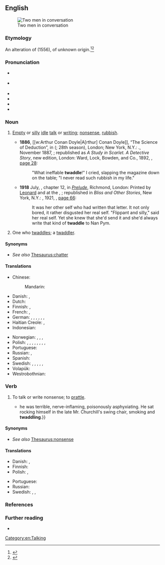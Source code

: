 ==English==
{{was wotd|2017|May|16}}
[[File:Two koreans in discussion.jpg|thumb|Two men in conversation]]

===Etymology===
An alteration of {{m|en|twattle}} (1556), of unknown origin.<ref>{{R:Merriam-Webster Online}}</ref><ref>{{R:Online Etymology Dictionary}}</ref>

===Pronunciation===
* {{a|RP}} {{IPA|/ˈtwɒdəl/|lang=en}}
* {{a|GA}} {{IPA|/ˈtwɑdəl/|lang=en}}
* {{audio|en-us-twaddle.ogg|Audio (GA)|lang=en}}
* {{audio|en-au-twaddle.ogg|Audio (AU)|lang=en}}
* {{rhymes|ædəl|lang=en}}
* {{hyphenation|twad|dle|lang=en}}

===Noun===
{{en-noun|~|s}}

# {{lb|en|uncountable}} [[empty#Adjective|Empty]] or [[silly]] [[idle#Adjective|idle]] [[talk#Noun|talk]] or [[writing#Noun|writing]]; [[nonsense]], [[rubbish#Noun|rubbish]]. {{defdate|from 1782.}}
#* '''1886''', [[w:Arthur Conan Doyle|A[rthur] Conan Doyle]], “The Science of Deduction”, in ''{{w|A Study in Scarlet}}'' ({{w|Beeton's Christmas Annual}}; 28th season), London; New York, N.Y.: {{w|Ward Lock & Co}}., November 1887, <small>{{OCLC|15800088}}</small>; republished as ''A Study in Scarlet. A Detective Story'', new edition, London: Ward, Lock, Bowden, and Co., 1892, <small>{{OCLC|23246292}}</small>, [https://archive.org/stream/StudyInScarlet#page/n41/mode/1up/ page 28]:
#*: "What ineffable '''twaddle'''!" I cried, slapping the magazine down on the table; "I never read such rubbish in my life."
#* '''1918''' July, {{w|Katherine Mansfield}}, chapter 12, in ''[[w:Prelude (short story)|Prelude]]'', Richmond, London: Printed by [[w:Leonard Woolf|Leonard]] and {{w|Virginia Woolf}} at the {{w|Hogarth Press}}, <small>{{OCLC|2495144}}</small>; republished in ''Bliss and Other Stories'', New York, N.Y.: {{w|Alfred A. Knopf}}, 1921, <small>{{OCLC|946809134}}</small>, [https://archive.org/stream/01802945.05699.emory.edu#page/n71/mode/1up/ page 66]:
#*: It was her other self who had written that letter. It not only bored, it rather disgusted her real self. "Flippant and silly," said her real self. Yet she knew that she'd send it and she'd always write that kind of '''twaddle''' to Nan Pym.
# {{lb|en|countable}} One who [[#Verb|twaddle]]s; a [[twaddler]].

====Synonyms====
* ''See also'' [[Thesaurus:chatter]]

====Translations====
{{trans-top|Empty or silly idle talk or writing}}
* Chinese:
*: Mandarin: {{t+|cmn|胡言乱语|tr=hú yán luàn yǔ|sc=Hani}}
* Danish: {{t|da|vrøvl|c}}, {{t|da|vås|n}}
* Dutch: {{t+|nl|onzin}}
* Finnish: {{t|fi|höpinä}}, {{t+|fi|höpötys}}
* French: {{t+|fr|fadaise|f}}, {{t+|fr|sornette|f}}
* German: {{qualifier|colloquial}} {{t+|de|Gequassel|n}}, {{qualifier|colloquial}} {{t+|de|Quatsch|m}}, {{qualifier|colloquial}} {{t+|de|Gewäsch|n}}, {{qualifier|colloquial}} {{t+|de|Geschwätz|n}}, {{qualifier|colloquial}} {{t|de|dummes Geschwätz|n}}, {{qualifier|colloquial}} {{t|de|dummes Zeug|n}}, {{t+|de|Geschwurbel|n}}
* Haitian Creole: {{t|ht|sornèt}}, {{t|ht|istwa san sans}}
* Indonesian: {{t+|id|ocehan}}
{{trans-mid}}
* Norwegian: {{t|no|pjatt|n}}, {{t|no|tomprat|m}}, {{t|no|tullprat|m}}, {{t|no|løst}} {{t+|no|prat}}
* Polish: {{t+|pl|paplanina|f}}, {{t+|pl|gadanina|f}}, {{t+|pl|chrzanienie|n}} {{qualifier|expressive}}, {{t|pl|dyrdymały|m-p}}, {{t|pl|bzdurzenie|n}}, {{t|pl|brednie|f-p}}, {{t|pl|ględy}} {{qualifier|archaic}}, {{t+|pl|farmazony|m-p}}, {{t|pl|bajdy|f-p}}
* Portuguese: {{t+|pt|palração|f}}
* Russian: {{t|ru|трындёж|m}}, {{t+|ru|болтовня|f}}
* Spanish: {{t|es|chorrada|f}}
* Swedish: {{t+|sv|trams|n}}, {{t+|sv|svammel|n}}, {{t+|sv|dravel|n}}, {{t+|sv|snack|n}}, {{t+|sv|pladder|n}}, {{t+|sv|babbel|n}}
* Volapük: {{t|vo|lupükot}}
* Westrobothnian: {{t|gmq-bot|vhaller|n}}
{{trans-bottom}}

===Verb===
{{en-verb|twaddles|twaddling|twaddled}}

# To talk or write nonsense; to [[prattle]].
#* {{quote-book|lang=en|author=W[illiam] B[abington] Maxwell|authorlink=W. B. Maxwell|chapter=12|title=The Mirror and the Lamp|location=Indianapolis, Ind.|publisher={{w|Bobbs-Merrill Company}}|year=1918|page=181|pageurl=https://archive.org/stream/mirrorlamp00maxwiala#page/181/mode/1up/|ol=1097634W|oclc=656907741|passage=To Edward {{...}} he was terrible, nerve-inflaming, poisonously asphyxiating. He sat rocking himself in the late Mr. Churchill's swing chair, smoking and '''twaddling'''.}}

====Synonyms====
* ''See also'' [[Thesaurus:nonsense]]

====Translations====
{{trans-top|To talk or write nonsense}}
* Danish: {{t|da|vrøvle}}, {{t|da|våse}}
* Finnish: {{t+|fi|höpöttää}}
* Polish: {{t+|pl|paplać}}, {{t+|pl|gadać}}
{{trans-mid}}
* Portuguese: {{t+|pt|palrar}}
* Russian: {{t+|ru|трындеть}}
* Swedish: {{t+|sv|svamla}}, {{t+|sv|pladdra}}, {{t+|sv|babbla}}
{{trans-bottom}}

===References===
<references/>

===Further reading===
* {{pedia|twaddle|twaddle (disambiguation)}}

[[Category:en:Talking]]